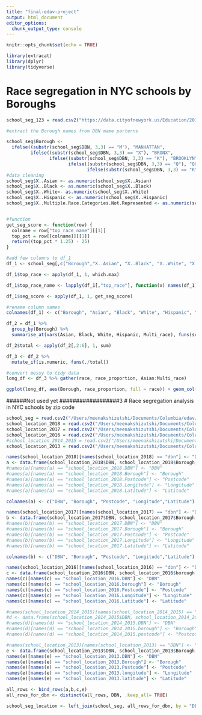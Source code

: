 ```yaml
---
title: "final-edav-project"
output: html_document
editor_options: 
  chunk_output_type: console
---
```


```r
knitr::opts_chunk$set(echo = TRUE)
```

```r
library(extracat)
library(dplyr)
library(tidyverse)
```

# Race segregation in NYC schools by Boroughs

```r
school_seg_123 = read.csv2("https://data.cityofnewyork.us/Education/2013-2018-Demographic-Snapshot-School/s52a-8aq6/2013_-_2018_Demographic_Snapshot_School.csv", header=TRUE, sep=",")

```

```r
#extract the Borough names from DBN mame parterns

school_seg$Borough <-  
  ifelse((substr(school_seg$DBN, 3,3) == "M"), "MANHATTAN",
         ifelse((substr(school_seg$DBN, 3,3) == "X"), "BRONX",
                ifelse((substr(school_seg$DBN, 3,3) == "K"), "BROOKLYN",
                       ifelse((substr(school_seg$DBN, 3,3) == "Q"), "QUEENS",
                              ifelse(substr(school_seg$DBN, 3,3) == "R", "STATEN IS", "something else")))))
#data cleaning
school_seg$X..Asian <- as.numeric(school_seg$X..Asian)
school_seg$X..Black <- as.numeric(school_seg$X..Black)
school_seg$X..White<- as.numeric(school_seg$X..White)
school_seg$X..Hispanic <- as.numeric(school_seg$X..Hispanic)
school_seg$X..Multiple.Race.Categories.Not.Represented <- as.numeric(school_seg$X..Multiple.Race.Categories.Not.Represented)


#function 
get_seg_score <- function(row) {
  colname = row["top_race_name"][[1]]
  top_pct = row[[colname]][[1]]
  return((top_pct * 1.25) - 25)
}

#add few columns to df_1
df_1 <- school_seg[,c("Borough","X..Asian", "X..Black", "X..White", "X..Hispanic","X..Multiple.Race.Categories.Not.Represented")]

df_1$top_race <- apply(df_1, 1, which.max)

df_1$top_race_name <- lapply(df_1[,"top_race"], function(x) names(df_1)[x])

df_1$seg_score <- apply(df_1, 1, get_seg_score)

#rename column names 
colnames(df_1) <- c("Borough", "Asian", "Black", "White", "Hispanic", "Multi_race", "Top_race", "Top_race_name", "Segregation_score")

df_2 = df_1 %>%
  group_by(Borough) %>%
  summarise_at(vars(Asian, Black, White, Hispanic, Multi_race), funs(sum)) 

df_2$total <- apply(df_2[,2:6], 1, sum)

df_3 <- df_2 %>%
  mutate_if(is.numeric, funs(./total))

#convert messy to tidy data 
long_df <- df_3 %>% gather(race, race_proportion, Asian:Multi_race)

ggplot(long_df, aes(Borough, race_proportion, fill = race)) + geom_col()


```



######Not used yet ##################3
# Race segregation analysis in NYC schools by zip code

```r
school_seg = read.csv2("/Users/meenakshizutshi/Documents/Columbia/edav/final-project/2013_-_2018_Demographic_Snapshot_School.csv", sep=",")
school_location_2018 = read.csv2("/Users/meenakshizutshi/Documents/Columbia/edav/final-project/2018_DOE_High_School_Directory.csv", sep=",")
school_location_2017 = read.csv2("/Users/meenakshizutshi/Documents/Columbia/edav/final-project/2017_DOE_High_School_Directory.csv", sep=",")
school_location_2016 = read.csv2("/Users/meenakshizutshi/Documents/Columbia/edav/final-project/2016_DOE_High_School_Directory.csv", sep=",")
#school_location_2014_2015 = read.csv2("/Users/meenakshizutshi/Documents/Columbia/edav/final-project/2014_-_2015_DOE_High_School_Directory.csv", sep=",")
school_location_2013 = read.csv2("/Users/meenakshizutshi/Documents/Columbia/edav/final-project/DOE_High_School_Directory_2013-2014.csv", sep=",")
```


```r
names(school_location_2018)[names(school_location_2018) == "dbn"] <- "DBN"
a <- data.frame(school_location_2018$DBN, school_location_2018$Borough, school_location_2018$Postcode, school_location_2018$Longitude, school_location_2018$Latitude)
#names(a)[names(a) == "school_location_2018.DBN"] <- "DBN"
#names(a)[names(a) == "school_location_2018.Borough"] <- "Borough"
#names(a)[names(a) == "school_location_2018.Postcode"] <- "Postcode"
#names(a)[names(a) == "school_location_2018.Longitude"] <- "Longitude"
#names(a)[names(a) == "school_location_2018.Latitude"] <- "Latitude"

colnames(a) <- c("DBN", "Borough", "Postcode", "Longitude","Latitude")

names(school_location_2017)[names(school_location_2017) == "dbn"] <- "DBN"
b <- data.frame(school_location_2017$DBN, school_location_2017$Borough, school_location_2017$Postcode, school_location_2017$Longitude, school_location_2017$Latitude)
#names(b)[names(b) == "school_location_2017.DBN"] <- "DBN"
#names(b)[names(b) == "school_location_2017.Borough"] <- "Borough"
#names(b)[names(b) == "school_location_2017.Postcode"] <- "Postcode"
#names(b)[names(b) == "school_location_2017.Longitude"] <- "Longitude"
#names(b)[names(b) == "school_location_2017.Latitude"] <- "Latitude"

colnames(b) <- c("DBN", "Borough", "Postcode", "Longitude","Latitude")

names(school_location_2016)[names(school_location_2016) == "dbn"] <- "DBN"
c <- data.frame(school_location_2016$DBN, school_location_2016$borough, school_location_2016$Postcode, school_location_2016$Longitude, school_location_2016$Latitude)
names(c)[names(c) == "school_location_2016.DBN"] <- "DBN"
names(c)[names(c) == "school_location_2016.borough"] <- "Borough"
names(c)[names(c) == "school_location_2016.Postcode"] <- "Postcode"
names(c)[names(c) == "school_location_2016.Longitude"] <- "Longitude"
names(c)[names(c) == "school_location_2016.Latitude"] <- "Latitude"

#names(school_location_2014_2015)[names(school_location_2014_2015) == "dbn"] <- "DBN"
#d <- data.frame(school_location_2014_2015$DBN, school_location_2014_2015$borough, school_location_2014_2015$postcode)
#names(d)[names(d) == "school_location_2014_2015.DBN"] <- "DBN"
#names(d)[names(d) == "school_location_2014_2015.borough"] <- "Borough"
#names(d)[names(d) == "school_location_2014_2015.postcode"] <- "Postcode"

#names(school_location_2013)[names(school_location_2013) == "DBN"] <- "dbn"
e <- data.frame(school_location_2013$DBN, school_location_2013$Borough, school_location_2013$Postcode, school_location_2013$longitude, school_location_2013$latitude)
names(e)[names(e) == "school_location_2013.DBN"] <- "DBN"
names(e)[names(e) == "school_location_2013.Borough"] <- "Borough"
names(e)[names(e) == "school_location_2013.Postcode"] <- "Postcode"
names(e)[names(e) == "school_location_2013.longitude"] <- "Longitude"
names(e)[names(e) == "school_location_2013.latitude"] <- "Latitude"

```


```r
all_rows <- bind_rows(a,b,c,e)
all_rows_for_dbn <- distinct(all_rows, DBN, .keep_all= TRUE)
```

```r
school_seg_location <- left_join(school_seg, all_rows_for_dbn, by = "DBN")
```



